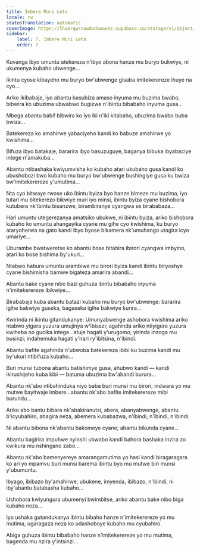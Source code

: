 ```yaml
---
title: Imbere Muri Leta
locale: rw
statusTranslation: automatic
coverImage: https://lhvmrqwrcowdvduuaukz.supabase.co/storage/v1/object/public/strapi-uploads/small_cover-tratado-de-psicologia-revolucionaria.webp-5e15e1cec4e0ebebcde5d7fc7565d8fd.webp
sidebar:
    label: 7. Imbere Muri Leta
    order: 7
---
```

Kuvanga ibyo umuntu atekereza n'ibyo abona hanze mu buryo bukwiye, ni ukumenya kubaho ubwenge...

Ikintu cyose kibayeho mu buryo bw'ubwenge gisaba imitekerereze ihuye na cyo...

Ariko ikibabaje, iyo abantu basubiza amaso inyuma mu buzima bwabo, bibwira ko ubuzima ubwabwo bugizwe n'ibintu bibabaho inyuma gusa...

Mbega abantu babi! bibwira ko iyo iki n'iki kitabaho, ubuzima bwabo buba bwiza...

Batekereza ko amahirwe yabaciyeho kandi ko babuze amahirwe yo kwishima...

Bifuza ibyo batakaje, bararira ibyo basuzuguye, baganya bibuka ibyabaciye intege n'amakuba...

Abantu ntibashaka kwiyumvisha ko kubaho atari ukubaho gusa kandi ko ubushobozi bwo kubaho mu buryo bw'ubwenge bushingiye gusa ku bwiza bw'imitekerereze y'umutima...

Nta cyo bitwaye rwose uko ibintu byiza byo hanze bimeze mu buzima, iyo tutari mu bitekerezo bikwiye muri iyo minsi, ibintu byiza cyane bishobora kutubera nk'ibintu bisanzwe, birambiranye cyangwa se birababaza...

Hari umuntu utegerezanya amatsiko ubukwe, ni ibintu byiza, ariko bishobora kubaho ko umuntu ahangayika cyane mu gihe cyo kwishima, ku buryo ataryoherwa na gato kandi ibyo byose bikamera nk'umuhango utagira icyo umariye...

Uburambe bwatweretse ko abantu bose bitabira ibirori cyangwa imbyino, atari ko bose bishima by'ukuri...

Ntabwo habura umuntu urambiwe mu birori byiza kandi ibintu biryoshye cyane bishimisha bamwe bigateza amarira abandi...

Abantu bake cyane nibo bazi guhuza ibintu bibabaho inyuma n'imitekerereze ibikwiye...

Birababaje kuba abantu batazi kubaho mu buryo bw'ubwenge: bararira igihe bakwiye guseka, bagaseka igihe bakwiye kurira...

Kwirinda ni ikintu gitandukanye: Umunyabwenge ashobora kwishima ariko ntabwo yigera yuzura umujinya w'ibisazi; agahinda ariko ntiyigere yuzura kwiheba no gucika intege...atuje hagati y'urugomo; yirinda inzoga mu businzi; indahemuka hagati y'irari ry'ibitsina, n'ibindi.

Abantu bafite agahinda n'ubwoba batekereza ibibi ku buzima kandi mu by'ukuri ntibifuza kubaho...

Buri munsi tubona abantu batishimye gusa, ahubwo kandi — kandi ikirushijeho kuba kibi — batuma ubuzima bw'abandi burura...

Abantu nk'abo ntibahinduka niyo baba buri munsi mu birori; indwara yo mu mutwe bayitwaje imbere...abantu nk'abo bafite imitekerereze mibi burundu...

Ariko abo bantu bibara nk'abakiranutsi, abera, abanyabwenge, abantu b'icyubahiro, abagira neza, abemera kubabazwa, n'ibindi, n'ibindi, n'ibindi.

Ni abantu bibona nk'abantu bakomeye cyane; abantu bikunda cyane...

Abantu bagirira impuhwe nyinshi ubwabo kandi bahora bashaka inzira zo kwikura mu nshingano zabo...

Abantu nk'abo bamenyereye amarangamutima yo hasi kandi biragaragara ko ari yo mpamvu buri munsi barema ibintu byo mu mutwe biri munsi y'ubumuntu.

Ibyago, ibibazo by'amahirwe, ubukene, imyenda, ibibazo, n'ibindi, ni iby'abantu batabasha kubaho...

Ushobora kwiyungura ubumenyi bwimbitse, ariko abantu bake nibo biga kubaho neza...

Iyo ushaka gutandukanya ibintu bibaho hanze n'imitekerereze yo mu mutima, ugaragaza neza ko udashoboye kubaho mu cyubahiro.

Abiga guhuza ibintu bibabaho hanze n'imitekerereze yo mu mutima, bagenda mu nzira y'intsinzi...

